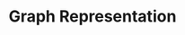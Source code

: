 ---
id: "ds_med_008"
questionType: "MULTIPLE_CHOICE"
title: "Graph Representation"
description: "Which representation is best for sparse graphs?"
difficulty: "MEDIUM"
category: "Data Structures"
options:
  - "Adjacency matrix"
  - "Adjacency list"
  - "Incidence matrix"
  - "Edge list"
correctAnswer: 1
---
